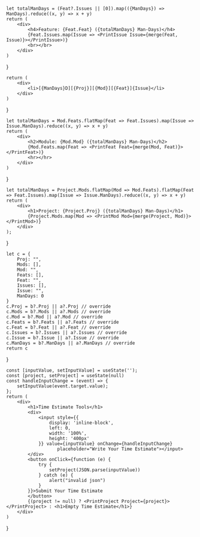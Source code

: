 
	let totalManDays = (Feat?.Issues || [0]).map(({ManDays}) => ManDays).reduce((x, y) => x + y)
	return (
		<div>
			<h4>Feature: {Feat.Feat} ({totalManDays} Man-Days)</h4>
			{Feat.Issues.map(Issue => <PrintIssue Issue={merge(Feat, Issue)}></PrintIssue>)}
			<br></br>
		</div>
	)
}

	return (
		<div>
			<li>[{ManDays}D][{Proj}][{Mod}][{Feat}]{Issue}</li>
		</div>
	)
}

	let totalManDays = Mod.Feats.flatMap(Feat => Feat.Issues).map(Issue => Issue.ManDays).reduce((x, y) => x + y)
	return (
		<div>
			<h2>Module: {Mod.Mod} ({totalManDays} Man-Days)</h2>
			{Mod.Feats.map(Feat => <PrintFeat Feat={merge(Mod, Feat)}></PrintFeat>)}
			<hr></hr>
		</div>
	)
}

	let totalManDays = Project.Mods.flatMap(Mod => Mod.Feats).flatMap(Feat => Feat.Issues).map(Issue => Issue.ManDays).reduce((x, y) => x + y)
	return (
		<div>
			<h1>Project: {Project.Proj} ({totalManDays} Man-Days)</h1>
			{Project.Mods.map(Mod => <PrintMod Mod={merge(Project, Mod)}></PrintMod>)}
		</div>
	);
}

	let c = {
		Proj: "",
		Mods: [],
		Mod: "",
		Feats: [],
		Feat: "",
		Issues: [],
		Issue: "",
		ManDays: 0
	}
	c.Proj = b?.Proj || a?.Proj // override
	c.Mods = b?.Mods || a?.Mods // override
	c.Mod = b?.Mod || a?.Mod // override
	c.Feats = b?.Feats || a?.Feats // override
	c.Feat = b?.Feat || a?.Feat // override
	c.Issues = b?.Issues || a?.Issues // override
	c.Issue = b?.Issue || a?.Issue // override
	c.ManDays = b?.ManDays || a?.ManDays // override
	return c
}


	const [inputValue, setInputValue] = useState('');
	const [project, setProject] = useState(null)
	const handleInputChange = (event) => {
		setInputValue(event.target.value);
	};
	return (
		<div>
			<h1>Time Estimate Tools</h1>
			<div>
				<input style={{
					display: 'inline-block',
					left: 0,
					width: '100%',
					height: '400px'
				}} value={inputValue} onChange={handleInputChange}
					   placeholder="Write Your Time Estimate"></input>
			</div>
			<button onClick={function (e) {
				try {
					setProject(JSON.parse(inputValue))
				} catch (e) {
					alert("invalid json")
				}
			}}>Submit Your Time Estimate
			</button>
			{(project != null) ? <PrintProject Project={project}></PrintProject> : <h1>Empty Time Estimate</h1>}
		</div>
	)
}

<App></App>